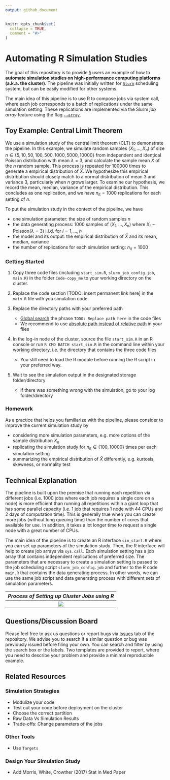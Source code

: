 ```yaml
---
output: github_document
---
```


<!-- README.md is generated from README.Rmd. Please edit that file -->

```r
knitr::opts_chunk$set(
  collapse = TRUE,
  comment = "#>"
)
```

# Automating R Simulation Studies

<!-- badges: start -->

<!-- badges: end -->

The goal of this repository is to provide [`R`](https://www.r-project.org/) users an example of how to **automate simulation studies on high-performance computing platforms (a.k.a. the cluster)**. The pipeline was initially written for [`Slurm`](https://slurm.schedmd.com/documentation.html) scheduling system, but can be easily modified for other systems.

The main idea of this pipeline is to use R to compose jobs via system call, where each job corresponds to a batch of replications under the same simulation setting. These replications are implemented via the Slurm *job array* feature using the flag [`--array`](https://slurm.schedmd.com/job_array.html).

## Toy Example: Central Limit Theorem

We use a simulation study of the central limit theorem (CLT) to demonstrate the pipeline. In this example, we simulate random samples $(X_1, \dots, X_n)$ of size $n \in \{5, 10, 50, 100, 500, 1000, 5000, 10000\}$ from independent and identical Poisson distribution with mean $\lambda = 3$, and calculate the sample mean $\bar X$ of the $n$ random sample. This process is repeated for 100000 times to generate a empirical distribution of $\bar X$. We hypothesize this empirical distribution should closely match to a normal distribution of mean 3 and variance 3, particularly when $n$ grows larger. To examine our hypothesis, we record the mean, median, variance of the empirical distribution. This concludes as one replication, and we have $n_{\text{it}} = 1000$ replications for each setting of $n$.

To put the simulation study in the context of the pipeline, we have

-   one simulation parameter: the size of random samples $n$  
-   the data generating process: 1000 samples of $(X_1, \dots, X_n)$ where $X_i \sim \text{Poisson}(\lambda=3)$ i.i.d. for $i = 1, \dots, n$  
-   the model and its output: the empirical distribution of $\bar X$ and its mean, median, variance
-   the number of replications for each simulation setting: $n_{\text{it}} =1000$

### Getting Started

1.  Copy three code files (including `start_sim.R`, `slurm_job_config.job`, `main.R`) in the folder `Code-copy_me` to your working directory on the cluster.

2.  Replace the code section [TODO: insert permanent link here] in the `main.R` file with you simulation code

3.  Replace the directory paths with your preferred path

    -   [Global search](https://support.rstudio.com/hc/en-us/articles/200710523-Navigating-Code) the phrase `TODO: Replace path here` in the code files
    -   We recommend to use [absolute path instead of relative path](https://www.linux.com/training-tutorials/absolute-path-vs-relative-path-linuxunix/) in your files

4.  In the log-in node of the cluster, source the file `start_sim.R` in an R console or run `R CMD BATCH start_sim.R` in the command line within your working directory, i.e. the directory that contains the three code files

    -   You still need to load the R module before running the R script in your preferred way.

5.  Wait to see the simulation output in the designated storage folder/directory

    -   If there was something wrong with the simulation, go to your log folder/directory

### Homework
As a practice that helps you familiarize with the pipeline, please consider to improve the current simulation study by

- considering more simulation parameters, e.g. more options of the sample distribution $X_n$
- replicating the simulation study for $n_\text{it} \in \{100, 10000\}$ times per each simulation setting
- summarizing the empirical distribution of $\bar{X}$ differently, e.g. kurtosis, skewness, or normality test

## Technical Explanation
The pipeline is built upon the premise that running each repetition via different jobs (i.e. 1000 jobs where each job requires a single core on a node) is more efficient than running all repetitions within a giant loop that has some parallel capacity (i.e. 1 job that requires 1 node with 44 CPUs and 2 days of computation time). This is generally true when you can create more jobs (without long queuing time) than the number of cores that available for use. In addition, it takes a lot longer time to request a single node with a great number of CPUs.

The main idea of the pipeline is to create an R interface `sim_start.R` where you can set up parameters of the simulation study. Then, the R interface will help to create job arrays via `sys.call`. Each simulation setting has a job array that contains independent replications of preferred size. The parameters that are necessary to create a simulation setting is passed to the job scheduling script `slurm_job_config.job` and further to the R code `main.R` that contains the data generating process. In other words, we can use the same job script and data generating process with different sets of simulation parameters.


|*Process of Setting up Cluster Jobs using R*|
|:--:|
|![](figures/chart_01.drawio.png)|



## Questions/Discussion Board
Please feel free to ask us questions or report bugs via [Issues](https://github.com/boyiguo1/Tutorial-Sim_Cluster_Composer/issues) tab of the repository. We advise you to search if a similar question or bug was previously issued before filing your own. You can search and filter by using the search box or the labels. Two templates are provided to report, where you need to describe your problem and provide a minimal reproducible example.

    
## Related Resources
### Simulation Strategies
-   Modulize your code
-   Test out your code before deployment on the cluster
-   Choose the correct partition
-   Raw Data Vs Simulation Results
-   Trade-offs: Change parameters of the jobs

### Other Tools
-   Use `Targets`

### Design Your Simulation Study
- Add Morris, White, Crowther (2017) Stat in Med Paper
